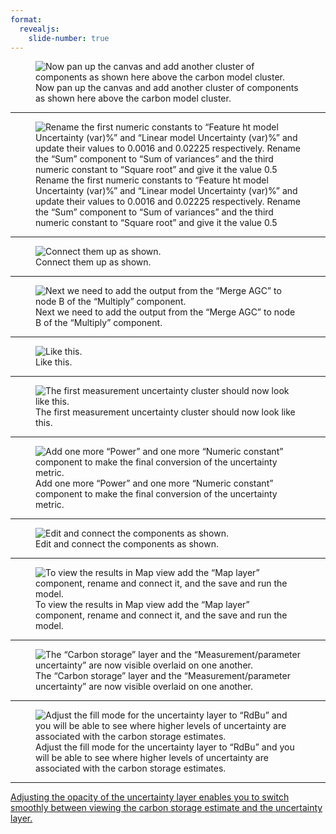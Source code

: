 ```yaml
---
format:
  revealjs: 
    slide-number: true
---
```


![Now pan up the canvas and add another cluster of components as shown here above the carbon model cluster.](01-first-cluster.png)

---

![Rename the first numeric constants to "Feature ht model Uncertainty (var)%" and "Linear model Uncertainty (var)%" and update their values to 0.0016 and 0.02225 respectively. Rename the "Sum" component to "Sum of variances" and the third numeric constant to "Square root" and give it the value 0.5](02-first-cluster-edited.png)

---

![Connect them up as shown.](03-first-cluster-connected.png)

---

![Next we need to add the output from the "Merge AGC" to node B of the "Multiply" component.](04-first-cluster-zoom-out.png)

---

![Like this.](05-first-cluster-zoom-connect.png)

---

![The first measurement uncertainty cluster should now look like this.](06-first-cluster-final-connection.png)

---

![Add one more "Power" and one more "Numeric constant" component to make the final conversion of the uncertainty metric.](07-final-power.png)

---

![Edit and connect the components as shown.](08-final-power-connected.png)

---

![To view the results in Map view add the "Map layer" component, rename and connect it, and the save and run the model.](09-map-layer.png)

---

![The "Carbon storage" layer and the "Measurement/parameter uncertainty" are now visible overlaid on one another.](10-map-view.png)

---

![Adjust the fill mode for the uncertainty layer to "RdBu" and you will be able to see where higher levels of uncertainty are associated with the carbon storage estimates.](11-adjust-fill-model.png)

---

[Adjusting the opacity of the uncertainty layer enables you to switch smoothly between viewing the carbon storage estimate and the uncertainty layer.](13-opacity-fading.gif)
